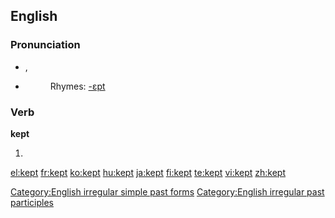 ==English==

{{rank|fire|lost|human|381|kept|business|mean|manner}}

===Pronunciation===
*{{IPA|/ˈkɛpt/}}, {{SAMPA|/"kEpt/}}
*{{audio|en-us-kept.ogg|Audio (US)}}
*:Rhymes: [[Rhymes:English:-ɛpt|-ɛpt]]

===Verb===
'''kept'''
# {{past of|[[keep]]}}

[[Category:English irregular simple past forms]]
[[Category:English irregular past participles]]

[[el:kept]]
[[fr:kept]]
[[ko:kept]]
[[hu:kept]]
[[ja:kept]]
[[fi:kept]]
[[te:kept]]
[[vi:kept]]
[[zh:kept]]